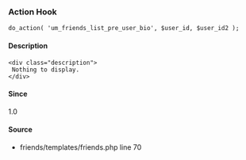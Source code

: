 
<UMBreadCrumb type="action"/>

### Action Hook    
    
```
do_action( 'um_friends_list_pre_user_bio', $user_id, $user_id2 );
```

#### Description
    <div class="description">
     Nothing to display.
    </div>

#### Since
<div class="description">
1.0
</div>

#### Source
  - <Link href="https://github.com/ultimatemember/friends/tree/2.2.4/templates/.php#L70">friends/templates/friends.php</Link> <Link href="https://github.com/ultimatemember/friends/tree/2.2.4/templates/.php#L70">line 70</Link>

